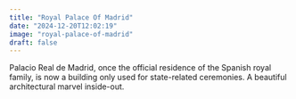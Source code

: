 ```yaml
---
title: "Royal Palace Of Madrid"
date: "2024-12-20T12:02:19"
image: "royal-palace-of-madrid"
draft: false
---
```


Palacio Real de Madrid, once the official residence of the Spanish royal family, is now a building only used for state-related ceremonies. A beautiful architectural marvel inside-out.
